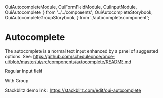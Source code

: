   OuiAutocompleteModule,
  OuiFormFieldModule,
  OuiInputModule,
  OuiAutocomplete,
} from '../../components';
  OuiAutocompleteStorybook,
  OuiAutocompleteGroupStorybook,
} from './autocomplete.component';

<Meta of={AutocompleteStories} />

# Autocomplete

The autocomplete is a normal text input enhanced by a panel of suggested options. See: https://github.com/scheduleonce/once-ui/blob/master/ui/src/components/autocomplete/README.md

Regular Input field

<Canvas>
  <Story of={AutocompleteStories.Regular} />
</Canvas>

With Group

<Canvas>
  <Story of={AutocompleteStories.WithGroup} />
</Canvas>

Stackblitz demo link : https://stackblitz.com/edit/oui-autocomplete

<Controls />
